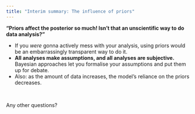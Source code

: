 ```yaml
---
title: "Interim summary: The influence of priors"
---
```


**"Priors affect the posterior so much! Isn't that an unscientific way to do data analysis?"**

- If you *were* gonna actively mess with your analysis, using priors would be an embarrassingly transparent way to do it.
- **All analyses make assumptions, and all analyses are subjective.** 
  Bayesian approaches let you formalise your assumptions and put them up for debate. 
- Also: as the amount of data increases, the model's reliance on the priors decreases.

<br>

Any other questions?
